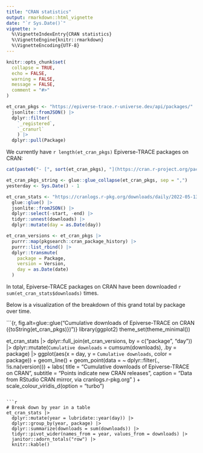 ```yaml
---
title: "CRAN statistics"
output: rmarkdown::html_vignette
date: "`r Sys.Date()`"
vignette: >
  %\VignetteIndexEntry{CRAN statistics}
  %\VignetteEngine{knitr::rmarkdown}
  %\VignetteEncoding{UTF-8}
---
```


```r
knitr::opts_chunk$set(
  collapse = TRUE,
  echo = FALSE,
  warning = FALSE,
  message = FALSE,
  comment = "#>"
)
```

```r
et_cran_pkgs <- "https://epiverse-trace.r-universe.dev/api/packages/" |> 
  jsonlite::fromJSON() |>
  dplyr::filter(
    `_registered`,
    `_cranurl`
    ) |> 
  dplyr::pull(Package)
```

We currently have `r length(et_cran_pkgs)` Epiverse-TRACE packages on CRAN: 

```r
cat(paste0("- [", sort(et_cran_pkgs), "](https://cran.r-project.org/package=", et_cran_pkgs, ")"), sep = "\n")
```

```r
et_cran_pkgs_string <- glue::glue_collapse(et_cran_pkgs, sep = ",")
yesterday <- Sys.Date() - 1
```

```r
et_cran_stats <- "https://cranlogs.r-pkg.org/downloads/daily/2022-05-13:{yesterday}/{et_cran_pkgs_string}" |> 
  glue::glue() |> 
  jsonlite::fromJSON() |> 
  dplyr::select(-start, -end) |> 
  tidyr::unnest(downloads) |> 
  dplyr::mutate(day = as.Date(day))
```

```r
et_cran_versions <- et_cran_pkgs |> 
  purrr::map(pkgsearch::cran_package_history) |> 
  purrr::list_rbind() |> 
  dplyr::transmute(
    package = Package,
    version = Version,
    day = as.Date(date)
  )
```

In total, Epiverse-TRACE packages on CRAN have been downloaded `r sum(et_cran_stats$downloads)` times.

Below is a visualization of the breakdown of this grand total by package over time.

```{r, fig.alt=glue::glue("Cumulative downloads of Epiverse-TRACE on CRAN ({toString(et_cran_pkgs)})")}
library(ggplot2)
theme_set(theme_minimal())

et_cran_stats |> 
  dplyr::full_join(et_cran_versions, by = c("package", "day")) |>
  dplyr::mutate(`Cumulative downloads` = cumsum(downloads), .by = package) |> 
  ggplot(aes(x = day, y = `Cumulative downloads`, color = package)) +
    geom_line() +
    geom_point(data = ~ dplyr::filter(., !is.na(version))) +
    labs(
      title = "Cumulative downloads of Epiverse-TRACE on CRAN",
      subtitle = "Points indicate new CRAN releases",
      caption = "Data from RStudio CRAN mirror, via cranlogs.r-pkg.org"
    ) +
    scale_colour_viridis_d(option = "turbo")
```

```r
# Break down by year in a table
et_cran_stats |> 
  dplyr::mutate(year = lubridate::year(day)) |> 
  dplyr::group_by(year, package) |> 
  dplyr::summarize(downloads = sum(downloads)) |> 
  tidyr::pivot_wider(names_from = year, values_from = downloads) |> 
  janitor::adorn_totals("row") |>
  knitr::kable()
```

